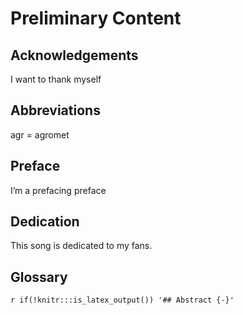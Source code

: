 # Preliminary Content {-}

## Acknowledgements {-}

I want to thank myself

## Abbreviations {-}

agr = agromet

## Preface {-}

I'm a prefacing preface

## Dedication {-}

This song is dedicated to my fans. 

## Glossary {-}

`r if(!knitr:::is_latex_output()) '## Abstract {-}'`
